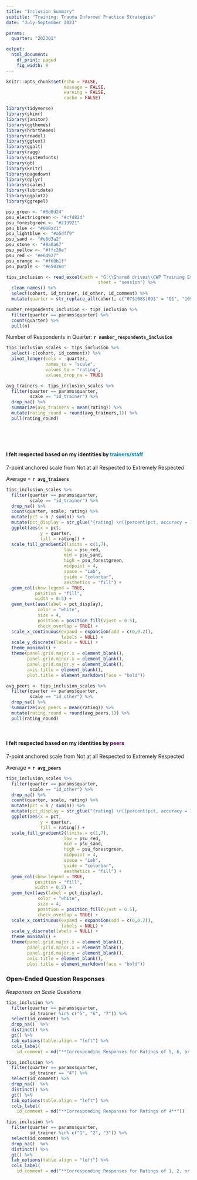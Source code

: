 ```yaml
---
title: "Inclusion Summary"
subtitle: "Training: Trauma Informed Practice Strategies"
date: "July-September 2023"

params:
  quarter: "2023Q1"

output: 
  html_document:
    df_print: paged
    fig_width: 8
---
```


```r
knitr::opts_chunk$set(echo = FALSE,
                      message = FALSE,
                      warning = FALSE,
                      cache = FALSE)
```

```r
library(tidyverse)
library(skimr)
library(janitor)
library(ggthemes)
library(hrbrthemes)
library(readxl)
library(ggtext)
library(ggalt)
library(ragg)
library(systemfonts)
library(gt)
library(knitr)
library(pagedown)
library(dplyr)
library(scales)
library(lubridate)
library(ggplot2)
library(ggrepel)
```

```r
psu_green <- "#6d8d24"
psu_electricgreen <- "#cfd82d"
psu_forestgreen <- "#213921"
psu_blue <- "#008ac1"
psu_lightblue <- "#a5dff9"
psu_sand <- "#e8d3a2"
psu_stone <- "#8a8a67"
psu_yellow <- "#ffc20e"
psu_red <- "#e64927"
psu_orange <- "#f68b1f"
psu_purple <- "#650360"
```

```r
tips_inclusion <- read_excel(path = "G:\\Shared drives\\CWP Training Evaluation Protected\\CWP Training\\TIPS\\Data\\TIPS DB 202307.xlsx",
                                   sheet = "session") %>% 
  clean_names() %>% 
  select(cohort, id_trainer, id_other, id_comment) %>% 
  mutate(quarter = str_replace_all(cohort, c("07$|08$|09$" = "Q1", "10$|11$|12$" = "Q2", "01$|02$|03$" = "Q3", "04$|05$|06$" = "Q4")))
```

```r
number_respondents_inclusion <- tips_inclusion %>% 
  filter(quarter == params$quarter) %>% 
  count(quarter) %>% 
  pull(n)
```

Number of Respondents in Quarter: **`r number_respondents_inclusion`**

```r
tips_inclusion_scales <- tips_inclusion %>%
  select(-c(cohort, id_comment)) %>% 
  pivot_longer(cols = -quarter,
               names_to = "scale",
               values_to = "rating",
               values_drop_na = TRUE)
```

```r
avg_trainers <- tips_inclusion_scales %>%
  filter(quarter == params$quarter,
         scale == "id_trainer") %>%
  drop_na() %>% 
  summarize(avg_trainers = mean(rating)) %>% 
  mutate(rating_round = round(avg_trainers,1)) %>%
  pull(rating_round)
```

$~$

$~$

#### I felt respected based on my identities by <span style = 'color: #008ac1'>trainers/staff</span>
7-point anchored scale from Not at all Respected to Extremely Respected

Average = **`r avg_trainers`**

```r
tips_inclusion_scales %>%
  filter(quarter == params$quarter,
         scale == "id_trainer") %>% 
  drop_na() %>% 
  count(quarter, scale, rating) %>% 
  mutate(pct = n / sum(n)) %>%
  mutate(pct_display = str_glue("{rating} \n({percent(pct, accuracy = 1)})")) %>% 
  ggplot(aes(x = pct,
             y = quarter,
             fill = rating)) +
  scale_fill_gradient2(limits = c(1,7),
                      low = psu_red,
                      mid = psu_sand,
                      high = psu_forestgreen,
                      midpoint = 4,
                      space = "Lab",
                      guide = "colorbar",
                      aesthetics = "fill") +
  geom_col(show.legend = TRUE,
           position = "fill",
           width = 0.5) +
  geom_text(aes(label = pct_display),
            color = "white",
            size = 4,
            position = position_fill(vjust = 0.5),
            check_overlap = TRUE) +
  scale_x_continuous(expand = expansion(add = c(0,0.2)),
                     labels = NULL) +
  scale_y_discrete(labels = NULL) +
  theme_minimal() +
  theme(panel.grid.major.x = element_blank(),
        panel.grid.minor.x = element_blank(),
        panel.grid.major.y = element_blank(),
        axis.title = element_blank(),
        plot.title = element_markdown(face = "bold"))
```

```r
avg_peers <- tips_inclusion_scales %>%
  filter(quarter == params$quarter,
         scale == "id_other") %>%
  drop_na() %>% 
  summarize(avg_peers = mean(rating)) %>% 
  mutate(rating_round = round(avg_peers,1)) %>%
  pull(rating_round)
```

$~$

#### I felt respected based on my identities by <span style = 'color: #650360'>peers</span>
7-point anchored scale from Not at all Respected to Extremely Respected

Average = **`r avg_peers`**

```r
tips_inclusion_scales %>%
  filter(quarter == params$quarter,
         scale == "id_other") %>% 
  drop_na() %>% 
  count(quarter, scale, rating) %>% 
  mutate(pct = n / sum(n)) %>%
  mutate(pct_display = str_glue("{rating} \n({percent(pct, accuracy = 1)})")) %>% 
  ggplot(aes(x = pct,
             y = quarter,
             fill = rating)) +
  scale_fill_gradient2(limits = c(1,7),
                      low = psu_red,
                      mid = psu_sand,
                      high = psu_forestgreen,
                      midpoint = 4,
                      space = "Lab",
                      guide = "colorbar",
                      aesthetics = "fill") +
  geom_col(show.legend = TRUE,
           position = "fill",
           width = 0.5) +
  geom_text(aes(label = pct_display),
            color = "white",
            size = 4,
            position = position_fill(vjust = 0.5),
            check_overlap = TRUE) +
  scale_x_continuous(expand = expansion(add = c(0,0.2)),
                     labels = NULL) +
  scale_y_discrete(labels = NULL) +
  theme_minimal() +
  theme(panel.grid.major.x = element_blank(),
        panel.grid.minor.x = element_blank(),
        panel.grid.major.y = element_blank(),
        axis.title = element_blank(),
        plot.title = element_markdown(face = "bold"))
```

\newpage

### Open-Ended Question Responses

*Responses on Scale Questions*

```r
tips_inclusion %>% 
  filter(quarter == params$quarter,
         id_trainer %in% c("5", "6", "7")) %>% 
  select(id_comment) %>% 
  drop_na()  %>% 
  distinct() %>% 
  gt() %>% 
  tab_options(table.align = "left") %>% 
  cols_label(
    id_comment = md("**Corresponding Responses for Ratings of 5, 6, or 7**"))
```

```r
tips_inclusion %>% 
  filter(quarter == params$quarter,
         id_trainer == "4") %>% 
  select(id_comment) %>% 
  drop_na()  %>% 
  distinct() %>% 
  gt() %>% 
  tab_options(table.align = "left") %>% 
  cols_label(
    id_comment = md("**Corresponding Responses for Ratings of 4**"))
```

```r
tips_inclusion %>% 
  filter(quarter == params$quarter,
         id_trainer %in% c("1", "2", "3")) %>% 
  select(id_comment) %>% 
  drop_na()  %>% 
  distinct() %>% 
  gt() %>% 
  tab_options(table.align = "left") %>% 
  cols_label(
    id_comment = md("**Corresponding Responses for Ratings of 1, 2, or 3**"))
```